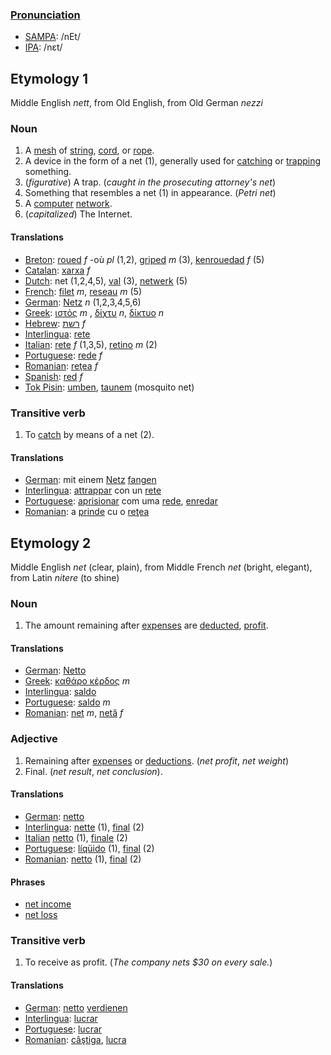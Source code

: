===[[Pronunciation]]===

*[[w:SAMPA|SAMPA]]: /nEt/
*[[w:IPA|IPA]]: /nɛt/

==Etymology 1==

Middle English ''nett'', from Old English, from Old German ''nezzi''

===Noun===

# A [[mesh]] of [[string]], [[cord]], or [[rope]].
# A device in the form of a net (1), generally used for [[catch]]ing or [[trap]]ping something.
# (''figurative'') A trap.  (''caught in the prosecuting attorney's net'')
# Something that resembles a net (1) in appearance. (''Petri net'')
# A [[computer]] [[network]].
# (''capitalized'') The Internet.

====Translations====
*[[Breton]]: [[roued]] ''f'' -où ''pl'' (1,2), [[griped]] ''m'' (3), [[kenrouedad]] ''f'' (5)
*[[Catalan]]: [[xarxa]] ''f''
*[[Dutch]]: net (1,2,4,5), [[val]] (3), [[netwerk]] (5)
*[[French]]: [[filet]] ''m'', [[reseau]] ''m'' (5)
*[[German]]: [[Netz]] ''n'' (1,2,3,4,5,6)
*[[Greek]]: [[ιστός]] ''m'' , [[δίχτυ]] ''n'', [[δίκτυο]] ''n''
*[[Hebrew]]: [[רשת]] ''f''
*[[Interlingua]]: [[rete]]
*[[Italian]]: [[rete]] ''f'' (1,3,5), [[retino]] ''m'' (2)
*[[Portuguese]]: [[rede]] ''f''
*[[Romanian]]: [[reţea]] ''f''
*[[Spanish]]: [[red]] ''f''
*[[Tok Pisin]]: [[umben]], [[taunem]] (mosquito net)

===Transitive verb===

# To [[catch]] by means of a net (2).

====Translations====

*[[German]]: mit einem [[Netz]] [[fangen]]
*[[Interlingua]]: [[attrappar]] con un [[rete]]
*[[Portuguese]]: [[aprisionar]] com uma [[rede]], [[enredar]]
*[[Romanian]]: a [[prinde]] cu o [[reţea]]

==Etymology 2==

Middle English ''net'' (clear, plain), from Middle French ''net'' (bright, elegant), from Latin ''nitere'' (to shine)

===Noun===

# The amount remaining after [[expense]]s are [[deduct]]ed, [[profit]].


====Translations====

*[[German]]: [[Netto]]
*[[Greek]]: [[καθάρο κέρδος]] ''m''
*[[Interlingua]]: [[saldo]]
*[[Portuguese]]: [[saldo]] ''m''
*[[Romanian]]: [[net]] ''m'', [[netă]] ''f''

===Adjective===

# Remaining after [[expense]]s or [[deductions]]. (''net profit'', ''net weight'')
# Final. (''net result'', ''net conclusion'').

====Translations====

*[[German]]: [[netto]]
*[[Interlingua]]: [[nette]] (1), [[final]] (2)
*[[Italian]] [[netto]] (1), [[finale]] (2)
*[[Portuguese]]: [[líqüido]] (1), [[final]] (2)
*[[Romanian]]: [[netto]] (1), [[final]] (2)

====Phrases====

*[[net income]]
*[[net loss]]

===Transitive verb===

# To receive as profit. (''The company nets $30 on every sale.'')

====Translations====

*[[German]]: [[netto]] [[verdienen]]
*[[Interlingua]]: [[lucrar]]
*[[Portuguese]]: [[lucrar]]
*[[Romanian]]: [[câştiga]], [[lucra]]